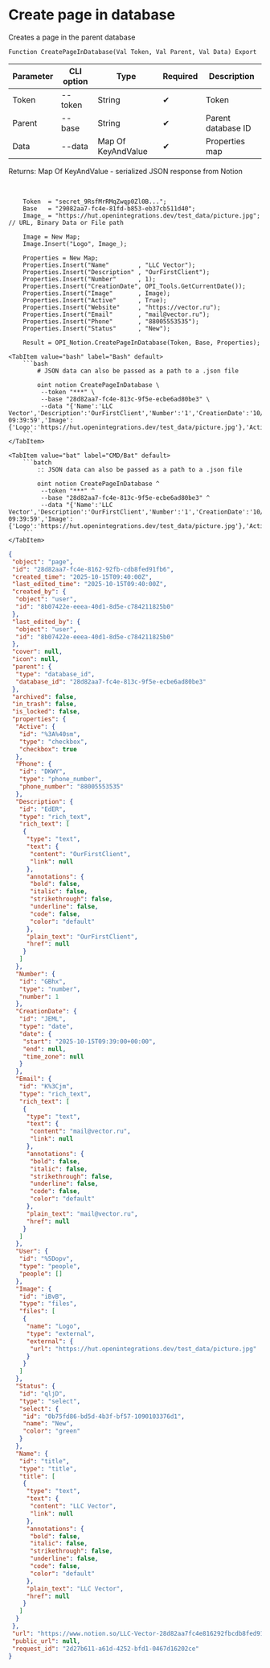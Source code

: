 ﻿---
sidebar_position: 2
description: Create page in database and other functions to work with Notion in the Open Integration Package, a free open-source integration library for 1C:Enterprise 8, OneScript and CLI
keywords: [1C, 1С, 1С:Enterprise, 1С:Enterprise 8.3, API, Integration, Services, Exchange, OneScript, CLI, Notion]
---


# Create page in database
 Creates a page in the parent database



`Function CreatePageInDatabase(Val Token, Val Parent, Val Data) Export`

  | Parameter | CLI option | Type | Required | Description |
  |-|-|-|-|-|
  | Token | --token | String | &#x2714; | Token |
  | Parent | --base | String | &#x2714; | Parent database ID |
  | Data | --data | Map Of KeyAndValue | &#x2714; | Properties map |

  
  Returns:  Map Of KeyAndValue - serialized JSON response from Notion

<br/>



```bsl title="1C:Enterprise/OneScript code example"
    Token  = "secret_9RsfMrRMqZwqp0Zl0B...";
    Base   = "29082aa7-fc4e-81fd-b853-eb37cb511d40";
    Image_ = "https://hut.openintegrations.dev/test_data/picture.jpg"; // URL, Binary Data or File path

    Image = New Map;
    Image.Insert("Logo", Image_);

    Properties = New Map;
    Properties.Insert("Name"        , "LLC Vector");
    Properties.Insert("Description" , "OurFirstClient");
    Properties.Insert("Number"      , 1);
    Properties.Insert("CreationDate", OPI_Tools.GetCurrentDate());
    Properties.Insert("Image"       , Image);
    Properties.Insert("Active"      , True);
    Properties.Insert("Website"     , "https://vector.ru");
    Properties.Insert("Email"       , "mail@vector.ru");
    Properties.Insert("Phone"       , "88005553535");
    Properties.Insert("Status"      , "New");

    Result = OPI_Notion.CreatePageInDatabase(Token, Base, Properties);
```
 

 <Tabs>
  
    <TabItem value="bash" label="Bash" default>
        ```bash
            # JSON data can also be passed as a path to a .json file
            
            oint notion CreatePageInDatabase \
             --token "***" \
             --base "28d82aa7-fc4e-813c-9f5e-ecbe6ad80be3" \
             --data "{'Name':'LLC Vector','Description':'OurFirstClient','Number':'1','CreationDate':'10/15/2025 09:39:59','Image':{'Logo':'https://hut.openintegrations.dev/test_data/picture.jpg'},'Active':true,'Website':'https://vector.ru','Email':'mail@vector.ru','Phone':'88005553535','Status':'New'}"
        ```
    </TabItem>
  
    <TabItem value="bat" label="CMD/Bat" default>
        ```batch
            :: JSON data can also be passed as a path to a .json file
            
            oint notion CreatePageInDatabase ^
             --token "***" ^
             --base "28d82aa7-fc4e-813c-9f5e-ecbe6ad80be3" ^
             --data "{'Name':'LLC Vector','Description':'OurFirstClient','Number':'1','CreationDate':'10/15/2025 09:39:59','Image':{'Logo':'https://hut.openintegrations.dev/test_data/picture.jpg'},'Active':true,'Website':'https://vector.ru','Email':'mail@vector.ru','Phone':'88005553535','Status':'New'}"
        ```
    </TabItem>
</Tabs>


```json title="Result"
{
 "object": "page",
 "id": "28d82aa7-fc4e-8162-92fb-cdb8fed91fb6",
 "created_time": "2025-10-15T09:40:00Z",
 "last_edited_time": "2025-10-15T09:40:00Z",
 "created_by": {
  "object": "user",
  "id": "8b07422e-eeea-40d1-8d5e-c784211825b0"
 },
 "last_edited_by": {
  "object": "user",
  "id": "8b07422e-eeea-40d1-8d5e-c784211825b0"
 },
 "cover": null,
 "icon": null,
 "parent": {
  "type": "database_id",
  "database_id": "28d82aa7-fc4e-813c-9f5e-ecbe6ad80be3"
 },
 "archived": false,
 "in_trash": false,
 "is_locked": false,
 "properties": {
  "Active": {
   "id": "%3A%40sm",
   "type": "checkbox",
   "checkbox": true
  },
  "Phone": {
   "id": "DKWY",
   "type": "phone_number",
   "phone_number": "88005553535"
  },
  "Description": {
   "id": "EdER",
   "type": "rich_text",
   "rich_text": [
    {
     "type": "text",
     "text": {
      "content": "OurFirstClient",
      "link": null
     },
     "annotations": {
      "bold": false,
      "italic": false,
      "strikethrough": false,
      "underline": false,
      "code": false,
      "color": "default"
     },
     "plain_text": "OurFirstClient",
     "href": null
    }
   ]
  },
  "Number": {
   "id": "GBhx",
   "type": "number",
   "number": 1
  },
  "CreationDate": {
   "id": "JEML",
   "type": "date",
   "date": {
    "start": "2025-10-15T09:39:00+00:00",
    "end": null,
    "time_zone": null
   }
  },
  "Email": {
   "id": "K%3Cjm",
   "type": "rich_text",
   "rich_text": [
    {
     "type": "text",
     "text": {
      "content": "mail@vector.ru",
      "link": null
     },
     "annotations": {
      "bold": false,
      "italic": false,
      "strikethrough": false,
      "underline": false,
      "code": false,
      "color": "default"
     },
     "plain_text": "mail@vector.ru",
     "href": null
    }
   ]
  },
  "User": {
   "id": "%5Dopv",
   "type": "people",
   "people": []
  },
  "Image": {
   "id": "iBvB",
   "type": "files",
   "files": [
    {
     "name": "Logo",
     "type": "external",
     "external": {
      "url": "https://hut.openintegrations.dev/test_data/picture.jpg"
     }
    }
   ]
  },
  "Status": {
   "id": "qljD",
   "type": "select",
   "select": {
    "id": "0b75fd86-bd5d-4b3f-bf57-1090103376d1",
    "name": "New",
    "color": "green"
   }
  },
  "Name": {
   "id": "title",
   "type": "title",
   "title": [
    {
     "type": "text",
     "text": {
      "content": "LLC Vector",
      "link": null
     },
     "annotations": {
      "bold": false,
      "italic": false,
      "strikethrough": false,
      "underline": false,
      "code": false,
      "color": "default"
     },
     "plain_text": "LLC Vector",
     "href": null
    }
   ]
  }
 },
 "url": "https://www.notion.so/LLC-Vector-28d82aa7fc4e816292fbcdb8fed91fb6",
 "public_url": null,
 "request_id": "2d27b611-a61d-4252-bfd1-0467d16202ce"
}
```

